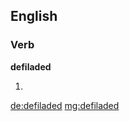 ==English==

===Verb===
'''defiladed'''

# {{en-past of|defilade}}

[[de:defiladed]]
[[mg:defiladed]]